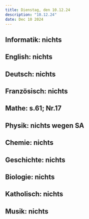 ```yaml
---
title: Dienstag, den 10.12.24
description: "10.12.24"
date: Dec 10 2024
---
```


## Informatik: nichts
## English: nichts
## Deutsch: nichts
## Französisch: nichts
## Mathe: s.61; Nr.17
## Physik: nichts wegen SA
## Chemie: nichts
## Geschichte: nichts
## Biologie: nichts
## Katholisch: nichts
## Musik: nichts